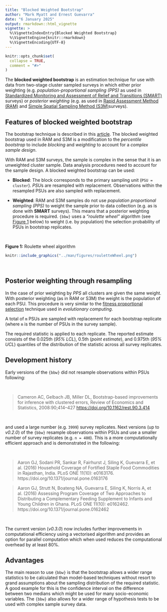 ```yaml
---
title: "Blocked Weighted Bootstrap"
author: "Mark Myatt and Ernest Guevarra"
date: "6 January 2025"
output: rmarkdown::html_vignette
vignette: >
  %\VignetteIndexEntry{Blocked Weighted Bootstrap}
  %\VignetteEngine{knitr::rmarkdown}
  %\VignetteEncoding{UTF-8}
---
```


```r
knitr::opts_chunk$set(
  collapse = TRUE,
  comment = "#>"
)
```

The **blocked weighted bootstrap** is an estimation technique for use with data from two-stage cluster sampled surveys in which either prior weighting (e.g. *population-proportional sampling (PPS)* as used in [Standardized Monitoring and Assessment of Relief and Transitions (SMART)](https://smartmethodology.org/) surveys) or *posterior weighting* (e.g. as used in [Rapid Assessment Method (RAM)](https://rapidsurveys.io/ramOPmanual/) and [Simple Spatial Sampling Method (S3M)](https://researchonline.lshtm.ac.uk/id/eprint/2572543)surveys).

## Features of blocked weighted bootstrap

The bootstrap technique is described in this [article](https://en.wikipedia.org/wiki/Bootstrapping_(statistics)). The blocked weighted bootstrap used in RAM and S3M is a modification to the *percentile bootstrap* to include *blocking* and *weighting* to account for a *complex sample design*.

With RAM and S3M surveys, the sample is complex in the sense that it is an unweighted cluster sample. Data analysis procedures need to account for the sample design. A blocked weighted bootstrap can be used:

* **Blocked**: The block corresponds to the primary sampling unit (`PSU = cluster`). *PSU*s are resampled with replacement. Observations within the resampled PSUs are also sampled with replacement.

* **Weighted**: RAM and S3M samples do not use *population proportional sampling (PPS)* to weight the sample prior to data collection (e.g. as is done with **SMART** surveys). This means that a posterior weighting procedure is required. `{bbw}` uses a *"roulette wheel"* algorithm (see [Figure 1](#fig1) below) to weight (i.e. by population) the selection probability of PSUs in bootstrap replicates.

<br/>

<a name="fig1"></a>
**Figure 1:** Roulette wheel algorithm
<p align="center">
```r
knitr::include_graphics("../man/figures/rouletteWheel.png")
```
</p>


<br/>

## Posterior weighting through resampling

In the case of prior weighting by *PPS* all clusters are given the same weight. With posterior weighting (as in RAM or S3M) the weight is the population of each PSU. This procedure is very similar to the [fitness proportional selection](https://en.wikipedia.org/wiki/Fitness_proportionate_selection) technique used in *evolutionary computing*.

A total of `m` PSUs are sampled with replacement for each bootstrap replicate (where `m` is the number of PSUs in the survey sample).

The required statistic is applied to each replicate. The reported estimate consists of the 0.025th (*95\% LCL*), 0.5th (*point estimate*), and 0.975th (*95\% UCL*) quantiles of the distribution of the statistic across all survey replicates.

## Development history

Early versions of the `{bbw}` did not resample observations within PSUs following:

<br/>

> Cameron AC, Gelbach JB, Miller DL, Bootstrap-based improvements for inference with clustered errors, Review of Economics and Statistics, 2008:90;414–427 <https://doi.org/10.1162/rest.90.3.414>

<br/>

and used a large number (e.g. `3999`) survey replicates. Next versions (up to *v0.2.0*) of the `{bbw}` resample observations within PSUs and use a smaller number of survey replicates (e.g. `n = 400`). This is a more computationally efficient approach and is demonstrated in the following:

<br/>

> Aaron GJ, Sodani PR, Sankar R, Fairhurst J, Siling K, Guevarra E, et al. (2016) Household Coverage of Fortified Staple Food Commodities in Rajasthan, India. PLoS ONE 11(10): e0163176. https://doi.org/10.1371/journal.pone.0163176

> Aaron GJ, Strutt N, Boateng NA, Guevarra E, Siling K, Norris A, et al. (2016) Assessing Program Coverage of Two Approaches to Distributing a Complementary Feeding Supplement to Infants and Young Children in Ghana. PLoS ONE 11(10): e0162462. https://doi.org/10.1371/journal.pone.0162462

<br/>

The current version (*v0.3.0*) now includes further improvements in computational efficiency using a vectorised algorithm and provides an option for parallel computation which when used reduces the computational overhead by at least 80%.

## Advantages

The main reason to use `{bbw}` is that the bootstrap allows a wider range statistics to be calculated than model-based techniques without resort to grand assumptions about the sampling distribution of the required statistic. A good example for this is the confidence interval on the difference between two medians which might be used for many socio-economic variables. The `{bbw}` also allows for a wider range of hypothesis tests to be used with complex sample survey data.
